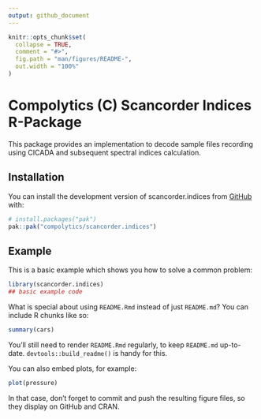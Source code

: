 ```yaml
---
output: github_document
---
```


<!-- README.md is generated from README.Rmd. Please edit that file -->

```r
knitr::opts_chunk$set(
  collapse = TRUE,
  comment = "#>",
  fig.path = "man/figures/README-",
  out.width = "100%"
)
```

# Compolytics (C) Scancorder Indices R-Package

<!-- badges: start -->
<!-- badges: end -->

This package provides an implementation to decode sample files recording using 
CICADA and subsequent spectral indices calculation. 

## Installation

You can install the development version of scancorder.indices from [GitHub](https://github.com/) with:

``` r
# install.packages("pak")
pak::pak("compolytics/scancorder.indices")
```

## Example

This is a basic example which shows you how to solve a common problem:

```r
library(scancorder.indices)
## basic example code
```

What is special about using `README.Rmd` instead of just `README.md`? You can include R chunks like so:

```r
summary(cars)
```

You'll still need to render `README.Rmd` regularly, to keep `README.md` up-to-date. `devtools::build_readme()` is handy for this.

You can also embed plots, for example:

```r
plot(pressure)
```

In that case, don't forget to commit and push the resulting figure files, so they display on GitHub and CRAN.

